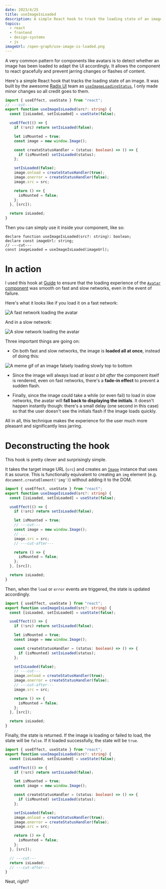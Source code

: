 ```yaml
---
date: 2023/4/25
title: useImageIsLoaded
description: A simple React hook to track the loading state of an image.
topics:
  - react
  - frontend
  - design-systems
  - js
imageUrl: /open-graph/use-image-is-loaded.png
---
```


A very common pattern for components like avatars is to detect whether an image has been loaded to adapt the UI accordingly. It allows the component to react gracefully and prevent jarring changes or flashes of content.

Here's a simple React hook that tracks the loading state of an image. It was built by the awesome [Radix UI](https://www.radix-ui.com/) team as [`useImageLoadingStatus`](https://github.com/radix-ui/primitives/blob/main/packages/react/avatar/src/Avatar.tsx), I only made minor changes so all credit goes to them.

```ts twoslash
import { useEffect, useState } from "react";
// ---cut---
export function useImageIsLoaded(src?: string) {
  const [isLoaded, setIsLoaded] = useState(false);

  useEffect(() => {
    if (!src) return setIsLoaded(false);

    let isMounted = true;
    const image = new window.Image();

    const createStatusHandler = (status: boolean) => () => {
      if (isMounted) setIsLoaded(status);
    };

    setIsLoaded(false);
    image.onload = createStatusHandler(true);
    image.onerror = createStatusHandler(false);
    image.src = src;

    return () => {
      isMounted = false;
    };
  }, [src]);

  return isLoaded;
}
```

Then you can simply use it inside your component, like so:

```tsx twoslash
declare function useImageIsLoaded(src?: string): boolean;
declare const imageUrl: string;
// ---cut---
const imageLoaded = useImageIsLoaded(imageUrl);
```

# In action

I used this hook at [Guide](https://guide.co/) to ensure that the loading experience of the [`Avatar` component](https://atlas.guide.co/?path=/story/components-avatar--examples) was smooth on fast and slow networks, even in the event of failure.

Here's what it looks like if you load it on a fast network:

![A fast network loading the avatar](avatar-fast.gif)

And in a slow network:

![A slow network loading the avatar](avatar-slow.gif)

Three important things are going on:

- On both fast and slow networks, the image is **loaded all at once**, instead of doing this:

![A meme gif of an image falsely loading slowly top to bottom](slow-image-meme.gif)

- Since the image will always load _at least a bit after_ the component itself is rendered, even on fast networks, there's a **fade-in effect** to prevent a sudden flash.

- Finally, since the image could take a while (or even fail) to load in slow networks, the avatar will **fall back to displaying the initials**. It doesn't happen instantly though: there's a small delay (one second in this case) so that the user doesn't see the initials flash if the image loads quickly.

All in all, this technique makes the experience for the user much more pleasant and significantly less jarring.

# Deconstructing the hook

This hook is pretty clever and surprisingly simple.

It takes the target image URL (`src`) and creates an [`Image`](https://developer.mozilla.org/en-US/docs/Web/API/HTMLImageElement/Image) instance that uses it as source. This is functionally equivalent to creating an `img` element (e.g. `document.createElement('img')`) without adding it to the DOM.

```ts twoslash
import { useEffect, useState } from "react";
export function useImageIsLoaded(src?: string) {
  const [isLoaded, setIsLoaded] = useState(false);

  useEffect(() => {
    if (!src) return setIsLoaded(false);

    let isMounted = true;
    // ---cut---
    const image = new window.Image();
    // ...
    image.src = src;
    // ---cut-after---

    return () => {
      isMounted = false;
    };
  }, [src]);

  return isLoaded;
}
```

Then, when the `load` or `error` events are triggered, the state is updated accordingly.

```ts twoslash
import { useEffect, useState } from "react";
export function useImageIsLoaded(src?: string) {
  const [isLoaded, setIsLoaded] = useState(false);

  useEffect(() => {
    if (!src) return setIsLoaded(false);

    let isMounted = true;
    const image = new window.Image();

    const createStatusHandler = (status: boolean) => () => {
      if (isMounted) setIsLoaded(status);
    };

    setIsLoaded(false);
    // ---cut---
    image.onload = createStatusHandler(true);
    image.onerror = createStatusHandler(false);
    // ---cut-after---
    image.src = src;

    return () => {
      isMounted = false;
    };
  }, [src]);

  return isLoaded;
}
```

Finally, the state is returned. If the image is loading or failed to load, the state will be `false`. If it loaded successfully, the state will be `true`.

```ts twoslash
import { useEffect, useState } from "react";
export function useImageIsLoaded(src?: string) {
  const [isLoaded, setIsLoaded] = useState(false);

  useEffect(() => {
    if (!src) return setIsLoaded(false);

    let isMounted = true;
    const image = new window.Image();

    const createStatusHandler = (status: boolean) => () => {
      if (isMounted) setIsLoaded(status);
    };

    setIsLoaded(false);
    image.onload = createStatusHandler(true);
    image.onerror = createStatusHandler(false);
    image.src = src;

    return () => {
      isMounted = false;
    };
  }, [src]);

  // ---cut---
  return isLoaded;
  // ---cut-after---
}
```

Neat, right?
